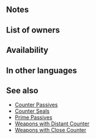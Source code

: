 {{Passive
|name=Close Ward
|type=A
|exclusive=0
|canUseMove={{MoveList|All}}
|canUseWeapon={{WeaponList|Ranged}}
|intID=2368
|sort=7003
|value=8
|timingID=1
|abilityID=129
|limit1ID=2
|limit2ID=9
|randomTimestamp=2021-02-01T07:00:00Z
|randomMinLv=36
|properties=random_owner
|1name=Close Ward
|1tagid=SID_明鏡の反撃・近距離
|1effect=If magic, staff, or dragonstone foe initiates combat, unit can counterattack regardless of foe's range, disables foe's skills that "calculate damage using the lower of foe's Def or Res," and grants Atk/Res+5 to unit during combat.
|1required=-
|1cost=300
}}
==Notes==
{{IfFoeInitiates}}
{{LowerDefRes}}
{{Temporary buffs}}
==List of owners==
{{Skill Hero List}}
==Availability==
{{PassiveFocusList}}
{{PassiveDistributionList}}
{{PassiveCombatManualList}}
==In other languages==
{{OtherLanguages
|japanese=明鏡の反撃・近距離
|japaneseNotes=''Warding Counter, Close Range''
|german=Nahbann
|spanishEU=Pugna guardiana
|spanishLA=Pugna protectora
|french=Gardien proche
|italian=Scudo vicino
|chineseTW=明鏡反擊・近距離
|portuguese=Zelo de perto
}}
==See also==
{{See also skills|cond=(Description LIKE '%counterattack regardless of%range%' AND SCategory!='Weapon') AND ((Exclusive='1' AND Name NOT LIKE '%+') OR SCategory='captain')}}
* [[Counter Passives]]
* [[Counter Seals]]
* [[Prime Passives]]
* [[Weapons with Distant Counter]]
* [[Weapons with Close Counter]]
{{Passives Navbox|A}}